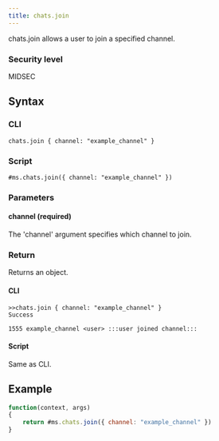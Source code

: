 ```yaml
---
title: chats.join
---
```


chats.join allows a user to join a specified channel.

### Security level

MIDSEC

## Syntax

### CLI

```
chats.join { channel: "example_channel" }
```

### Script

```
#ms.chats.join({ channel: "example_channel" })
```

### Parameters

#### channel (required)

The 'channel' argument specifies which channel to join.

### Return

Returns an object.

#### CLI

```
>>chats.join { channel: "example_channel" }
Success

1555 example_channel <user> :::user joined channel:::
```

#### Script

Same as CLI.

## Example

```js
function(context, args)
{
	return #ms.chats.join({ channel: "example_channel" })
}
```
